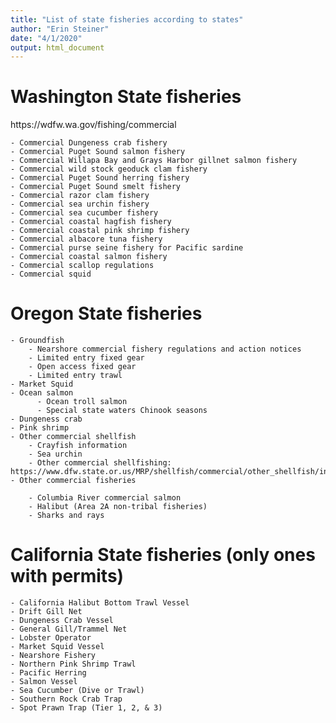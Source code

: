 ---
title: "List of state fisheries according to states"
author: "Erin Steiner"
date: "4/1/2020"
output: html_document
---

# Washington State fisheries
https://wdfw.wa.gov/fishing/commercial

    - Commercial Dungeness crab fishery
    - Commercial Puget Sound salmon fishery
    - Commercial Willapa Bay and Grays Harbor gillnet salmon fishery
    - Commercial wild stock geoduck clam fishery
    - Commercial Puget Sound herring fishery
    - Commercial Puget Sound smelt fishery
    - Commercial razor clam fishery
    - Commercial sea urchin fishery
    - Commercial sea cucumber fishery
    - Commercial coastal hagfish fishery
    - Commercial coastal pink shrimp fishery
    - Commercial albacore tuna fishery
    - Commercial purse seine fishery for Pacific sardine
    - Commercial coastal salmon fishery
    - Commercial scallop regulations
    - Commercial squid
    
# Oregon State fisheries
    - Groundfish
        - Nearshore commercial fishery regulations and action notices
        - Limited entry fixed gear
        - Open access fixed gear
        - Limited entry trawl
    - Market Squid
    - Ocean salmon
          - Ocean troll salmon
          - Special state waters Chinook seasons
    - Dungeness crab
    - Pink shrimp
    - Other commercial shellfish
        - Crayfish information
        - Sea urchin
        - Other commercial shellfishing: https://www.dfw.state.or.us/MRP/shellfish/commercial/other_shellfish/index.asp
    - Other commercial fisheries

        - Columbia River commercial salmon
        - Halibut (Area 2A non-tribal fisheries)
        - Sharks and rays

# California State fisheries (only ones with permits)

    - California Halibut Bottom Trawl Vessel
    - Drift Gill Net
    - Dungeness Crab Vessel
    - General Gill/Trammel Net
    - Lobster Operator
    - Market Squid Vessel
    - Nearshore Fishery
    - Northern Pink Shrimp Trawl
    - Pacific Herring
    - Salmon Vessel
    - Sea Cucumber (Dive or Trawl)
    - Southern Rock Crab Trap
    - Spot Prawn Trap (Tier 1, 2, & 3)



